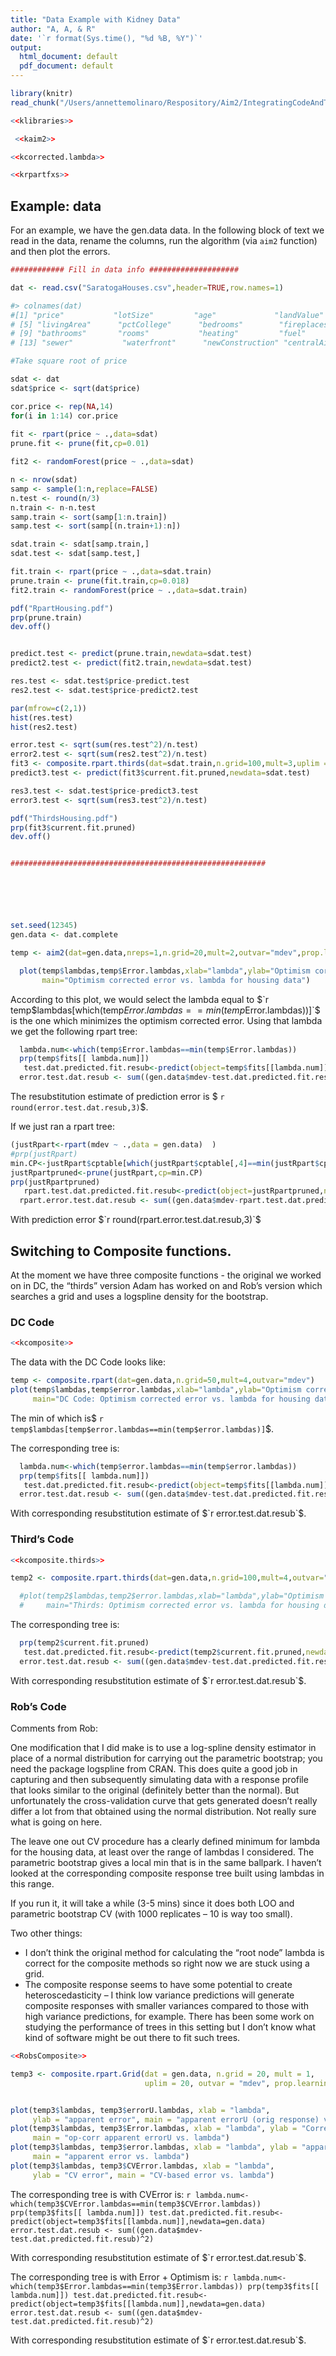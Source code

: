 ```yaml
---
title: "Data Example with Kidney Data"
author: "A, A, & R"
date: '`r format(Sys.time(), "%d %B, %Y")`'
output:
  html_document: default
  pdf_document: default
---
```


```r
library(knitr)
read_chunk("/Users/annettemolinaro/Respository/Aim2/IntegratingCodeAndText_postAMM.R")
```


```r
<<klibraries>>
```


```r
 <<kaim2>>
```


```r
<<kcorrected.lambda>> 
```

```r
<<krpartfxs>>

```

## Example:  data
For an example, we have the gen.data data. In the following block of text we read in the data, rename the columns, run the algorithm (via `aim2` function) and then plot the errors. 

```r
############ Fill in data info ####################

dat <- read.csv("SaratogaHouses.csv",header=TRUE,row.names=1)

#> colnames(dat)
#[1] "price"           "lotSize"         "age"             "landValue"      
# [5] "livingArea"      "pctCollege"      "bedrooms"        "fireplaces"     
# [9] "bathrooms"       "rooms"           "heating"         "fuel"           
# [13] "sewer"           "waterfront"      "newConstruction" "centralAir"     

#Take square root of price

sdat <- dat
sdat$price <- sqrt(dat$price)

cor.price <- rep(NA,14)
for(i in 1:14) cor.price
    
fit <- rpart(price ~ .,data=sdat)
prune.fit <- prune(fit,cp=0.01)

fit2 <- randomForest(price ~ .,data=sdat)

n <- nrow(sdat)
samp <- sample(1:n,replace=FALSE)
n.test <- round(n/3)
n.train <- n-n.test
samp.train <- sort(samp[1:n.train])
samp.test <- sort(samp[(n.train+1):n])

sdat.train <- sdat[samp.train,]
sdat.test <- sdat[samp.test,]

fit.train <- rpart(price ~ .,data=sdat.train)
prune.train <- prune(fit.train,cp=0.018)
fit2.train <- randomForest(price ~ .,data=sdat.train)

pdf("RpartHousing.pdf")
prp(prune.train)
dev.off()


predict.test <- predict(prune.train,newdata=sdat.test)
predict2.test <- predict(fit2.train,newdata=sdat.test)

res.test <- sdat.test$price-predict.test
res2.test <- sdat.test$price-predict2.test

par(mfrow=c(2,1))
hist(res.test)
hist(res2.test)

error.test <- sqrt(sum(res.test^2)/n.test)
error2.test <- sqrt(sum(res2.test^2)/n.test)
fit3 <- composite.rpart.thirds(dat=sdat.train,n.grid=100,mult=3,uplim = 0,outvar="price",verbose=FALSE)
predict3.test <- predict(fit3$current.fit.pruned,newdata=sdat.test)

res3.test <- sdat.test$price-predict3.test
error3.test <- sqrt(sum(res3.test^2)/n.test)

pdf("ThirdsHousing.pdf")
prp(fit3$current.fit.pruned)
dev.off()


#########################################################






set.seed(12345)
gen.data <- dat.complete

temp <- aim2(dat=gen.data,nreps=1,n.grid=20,mult=2,outvar="mdev",prop.learning=0.5)

  plot(temp$lambdas,temp$Error.lambdas,xlab="lambda",ylab="Optimism corrected error",
       main="Optimism corrected error vs. lambda for housing data")
```

According to this plot, we would select the lambda equal to 
$`r temp$lambdas[which(temp$Error.lambdas==min(temp$Error.lambdas))]`$ is the one which minimizes the optimism corrected error. Using that lambda we get the following rpart tree:

```r
  lambda.num<-which(temp$Error.lambdas==min(temp$Error.lambdas))
  prp(temp$fits[[ lambda.num]])
   test.dat.predicted.fit.resub<-predict(object=temp$fits[[lambda.num]],newdata=gen.data)
  error.test.dat.resub <- sum((gen.data$mdev-test.dat.predicted.fit.resub)^2)
```


The resubstitution estimate of prediction error is $ `r  round(error.test.dat.resub,3)`$.   


If we just ran a rpart tree:

```r

(justRpart<-rpart(mdev ~ .,data = gen.data)  )
#prp(justRpart)
min.CP<-justRpart$cptable[which(justRpart$cptable[,4]==min(justRpart$cptable[,4])),1]
justRpartpruned<-prune(justRpart,cp=min.CP)
prp(justRpartpruned)
   rpart.test.dat.predicted.fit.resub<-predict(object=justRpartpruned,newdata=gen.data)
  rpart.error.test.dat.resub <- sum((gen.data$mdev-rpart.test.dat.predicted.fit.resub)^2)
```

With prediction error $`r round(rpart.error.test.dat.resub,3)`$


## Switching to Composite functions.
At the moment we have three composite functions - the original we worked on in DC, the "thirds" version Adam has worked on and Rob's version which searches a grid and uses a logspline density for the bootstrap. 



### DC Code 

```r
<<kcomposite>>

```

The  data with the DC Code looks like:


```r
temp <- composite.rpart(dat=gen.data,n.grid=50,mult=4,outvar="mdev")
plot(temp$lambdas,temp$error.lambdas,xlab="lambda",ylab="Optimism corrected error",
     main="DC Code: Optimism corrected error vs. lambda for housing data")
```
The min of which is$ `r temp$lambdas[temp$error.lambdas==min(temp$error.lambdas)]`$. 

The corresponding tree is: 
```r
  lambda.num<-which(temp$error.lambdas==min(temp$error.lambdas))
  prp(temp$fits[[ lambda.num]])
   test.dat.predicted.fit.resub<-predict(object=temp$fits[[lambda.num]],newdata=gen.data)
  error.test.dat.resub <- sum((gen.data$mdev-test.dat.predicted.fit.resub)^2)
```

With corresponding resubstitution estimate of $`r error.test.dat.resub`$. 


### Third's Code 

```r
<<kcomposite.thirds>>
```



```r
temp2 <- composite.rpart.thirds(dat=gen.data,n.grid=100,mult=4,outvar="mdev")

  #plot(temp2$lambdas,temp2$error.lambdas,xlab="lambda",ylab="Optimism corrected error",
  #     main="Thirds: Optimism corrected error vs. lambda for housing data")
```


The corresponding tree is: 
```r
  prp(temp2$current.fit.pruned)
   test.dat.predicted.fit.resub<-predict(temp2$current.fit.pruned,newdata=gen.data)
  error.test.dat.resub <- sum((gen.data$mdev-test.dat.predicted.fit.resub)^2)
```

With corresponding resubstitution estimate of $`r error.test.dat.resub`$. 


### Rob's Code 
Comments from Rob:
  
  
  One modification that I did make is to use a log-spline density estimator in place of a normal distribution for carrying out the parametric bootstrap; you need the package logspline from CRAN. This does quite a good job in capturing and then subsequently simulating data with a response profile that looks similar to the original (definitely better than the normal). But unfortunately the cross-validation curve that gets generated doesn’t really differ a lot from that obtained using the normal distribution. Not really sure what is going on here.

The leave one out CV procedure has a clearly defined minimum for lambda for the housing data, at least over the range of lambdas I considered. The parametric bootstrap gives a local min that is in the same ballpark.  I haven’t looked at the corresponding composite response tree built using lambdas in this range. 

If you run it, it will take a while (3-5 mins) since it does both LOO and parametric bootstrap CV (with 1000 replicates – 10 is way too small).

Two other things:
  
  * I don’t think the original method for calculating the “root node” lambda is correct for the composite methods so right now we are stuck using a grid.
* The composite response seems to have some potential to create heteroscedasticity – I think low variance predictions will generate composite responses with smaller variances compared to those with high variance predictions, for example. There has been some work on studying the performance of trees in this setting but I don’t know what kind of software might be out there to fit such trees.



```r
<<RobsComposite>>
  ```

```r
temp3 <- composite.rpart.Grid(dat = gen.data, n.grid = 20, mult = 1, 
                              uplim = 20, outvar = "mdev", prop.learning = 0.5)


plot(temp3$lambdas, temp3$errorU.lambdas, xlab = "lambda", 
     ylab = "apparent error", main = "apparent errorU (orig response) vs. lambda")
plot(temp3$lambdas, temp3$Error.lambdas, xlab = "lambda", ylab = "Corrected error", 
     main = "op-corr apparent errorU vs. lambda")
plot(temp3$lambdas, temp3$error.lambdas, xlab = "lambda", ylab = "apparent error", 
     main = "apparent error vs. lambda")
plot(temp3$lambdas, temp3$CVError.lambdas, xlab = "lambda", 
     ylab = "CV error", main = "CV-based error vs. lambda")


```

The corresponding tree is with CVError is: 
  ```r
lambda.num<-which(temp3$CVError.lambdas==min(temp3$CVError.lambdas))
prp(temp3$fits[[ lambda.num]])
test.dat.predicted.fit.resub<-predict(object=temp3$fits[[lambda.num]],newdata=gen.data)
error.test.dat.resub <- sum((gen.data$mdev-test.dat.predicted.fit.resub)^2)
```


With corresponding resubstitution estimate of $`r error.test.dat.resub`$. 



The corresponding tree is with Error + Optimism is: 
  ```r
lambda.num<-which(temp3$Error.lambdas==min(temp3$Error.lambdas))
prp(temp3$fits[[ lambda.num]])
test.dat.predicted.fit.resub<-predict(object=temp3$fits[[lambda.num]],newdata=gen.data)
error.test.dat.resub <- sum((gen.data$mdev-test.dat.predicted.fit.resub)^2)
```


With corresponding resubstitution estimate of $`r error.test.dat.resub`$. 
